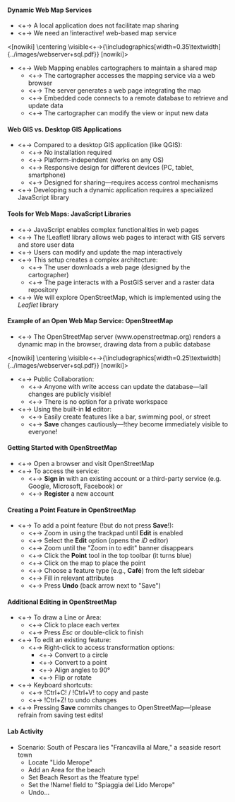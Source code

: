 ====Dynamic Web Map Services====
*<+-> A local application does not facilitate map sharing
*<+-> We need an !interactive! web-based map service

<[nowiki]
\centering
\visible<+->{\includegraphics[width=0.35\textwidth]{../images/webserver+sql.pdf}}
[nowiki]>

*<+-> Web Mapping enables cartographers to maintain a shared map
**<+-> The cartographer accesses the mapping service via a web browser
**<+-> The server generates a web page integrating the map
**<+-> Embedded code connects to a remote database to retrieve and update data
**<+-> The cartographer can modify the view or input new data

====Web GIS vs. Desktop GIS Applications====
*<+-> Compared to a desktop GIS application (like QGIS):
**<+-> No installation required
**<+-> Platform-independent (works on any OS)
**<+-> Responsive design for different devices (PC, tablet, smartphone)
**<+-> Designed for sharing—requires access control mechanisms
*<+-> Developing such a dynamic application requires a specialized JavaScript library

====Tools for Web Maps: JavaScript Libraries====
*<+-> JavaScript enables complex functionalities in web pages
*<+-> The !Leaflet! library allows web pages to interact with GIS servers and store user data
*<+-> Users can modify and update the map interactively
*<+-> This setup creates a complex architecture:
**<+-> The user downloads a web page (designed by the cartographer)
**<+-> The page interacts with a PostGIS server and a raster data repository
*<+-> We will explore OpenStreetMap, which is implemented using the ''Leaflet'' library

====Example of an Open Web Map Service: OpenStreetMap====
*<+-> The OpenStreetMap server (www.openstreetmap.org) renders a dynamic map in the browser, drawing data from a public database

<[nowiki]
\centering
\visible<+->{\includegraphics[width=0.25\textwidth]{../images/webserver+sql.pdf}}
[nowiki]>

*<+-> Public Collaboration:
**<+-> Anyone with write access can update the database—!all changes are publicly visible!
**<+-> There is no option for a private workspace
*<+-> Using the built-in '''Id''' editor:
**<+-> Easily create features like a bar, swimming pool, or street
**<+-> '''Save''' changes cautiously—!they become immediately visible to everyone!

====Getting Started with OpenStreetMap====
*<+-> Open a browser and visit OpenStreetMap
*<+-> To access the service:
**<+-> '''Sign in''' with an existing account or a third-party service (e.g. Google, Microsoft, Facebook) or
**<+-> '''Register''' a new account

====Creating a Point Feature in OpenStreetMap====
*<+-> To add a point feature (!but do not press '''Save'''!):
**<+-> Zoom in using the trackpad until '''Edit''' is enabled
**<+-> Select the '''Edit''' option (opens the ''iD'' editor)
**<+-> Zoom until the "Zoom in to edit" banner disappears
**<+-> Click the '''Point''' tool in the top toolbar (it turns blue)
**<+-> Click on the map to place the point
**<+-> Choose a feature type (e.g., '''Café''') from the left sidebar
**<+-> Fill in relevant attributes
**<+-> Press '''Undo''' (back arrow next to "Save")

====Additional Editing in OpenStreetMap====
*<+-> To draw a Line or Area:
**<+-> Click to place each vertex
**<+-> Press ''Esc'' or double-click to finish
*<+-> To edit an existing feature:
**<+-> Right-click to access transformation options:
***<+-> Convert to a circle
***<+-> Convert to a point
***<+-> Align angles to 90°
***<+-> Flip or rotate
*<+-> Keyboard shortcuts:
**<+-> !Ctrl+C! / !Ctrl+V! to copy and paste
**<+-> !Ctrl+Z! to undo changes
*<+-> Pressing '''Save''' commits changes to OpenStreetMap—!please refrain from saving test edits!

====Lab Activity====
*Scenario: South of Pescara lies "Francavilla al Mare," a seaside resort town
** Locate "Lido Merope"
** Add an Area for the beach
** Set Beach Resort as the !feature type!
** Set the !Name! field to "Spiaggia del Lido Merope"
** Undo...
